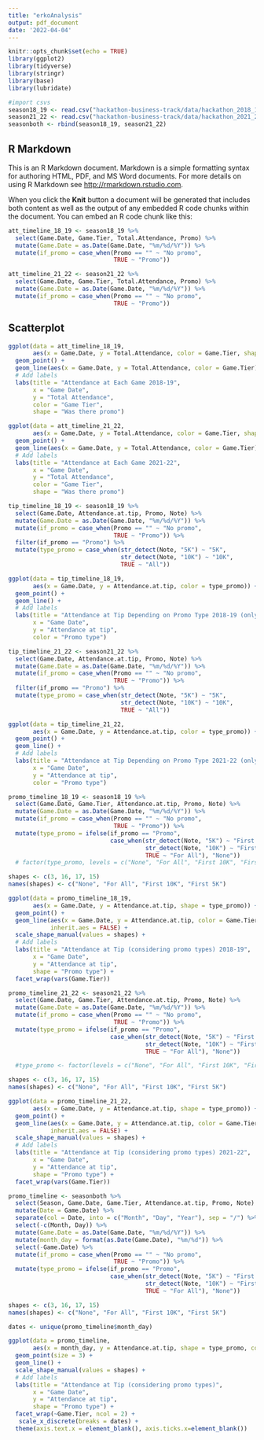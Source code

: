 ```yaml
---
title: "erkoAnalysis"
output: pdf_document
date: '2022-04-04'
---
```


```r
knitr::opts_chunk$set(echo = TRUE)
library(ggplot2)
library(tidyverse)
library(stringr)
library(base)
library(lubridate)

#import csvs
season18_19 <- read.csv("hackathon-business-track/data/hackathon_2018_19_attendance.csv")
season21_22 <- read.csv("hackathon-business-track/data/hackathon_2021_22_attendance.csv")
seasonboth <- rbind(season18_19, season21_22)
```

## R Markdown

This is an R Markdown document. Markdown is a simple formatting syntax for authoring HTML, PDF, and MS Word documents. For more details on using R Markdown see <http://rmarkdown.rstudio.com>.

When you click the **Knit** button a document will be generated that includes both content as well as the output of any embedded R code chunks within the document. You can embed an R code chunk like this:

```r
att_timeline_18_19 <- season18_19 %>%
  select(Game.Date, Game.Tier, Total.Attendance, Promo) %>%
  mutate(Game.Date = as.Date(Game.Date, "%m/%d/%Y")) %>%
  mutate(if_promo = case_when(Promo == "" ~ "No promo",
                              TRUE ~ "Promo"))
```

```r
att_timeline_21_22 <- season21_22 %>%
  select(Game.Date, Game.Tier, Total.Attendance, Promo) %>%
  mutate(Game.Date = as.Date(Game.Date, "%m/%d/%Y")) %>%
  mutate(if_promo = case_when(Promo == "" ~ "No promo",
                              TRUE ~ "Promo"))
```
## Scatterplot

```r
ggplot(data = att_timeline_18_19, 
       aes(x = Game.Date, y = Total.Attendance, color = Game.Tier, shape = if_promo)) + 
  geom_point() + 
  geom_line(aes(x = Game.Date, y = Total.Attendance, color = Game.Tier), inherit.aes = FALSE) +
  # Add labels
  labs(title = "Attendance at Each Game 2018-19",
       x = "Game Date", 
       y = "Total Attendance", 
       color = "Game Tier", 
       shape = "Was there promo")
```

```r
ggplot(data = att_timeline_21_22, 
       aes(x = Game.Date, y = Total.Attendance, color = Game.Tier, shape = if_promo)) + 
  geom_point() + 
  geom_line(aes(x = Game.Date, y = Total.Attendance, color = Game.Tier), inherit.aes = FALSE) +
  # Add labels
  labs(title = "Attendance at Each Game 2021-22",
       x = "Game Date", 
       y = "Total Attendance", 
       color = "Game Tier", 
       shape = "Was there promo")
```

```r
tip_timeline_18_19 <- season18_19 %>%
  select(Game.Date, Attendance.at.tip, Promo, Note) %>%
  mutate(Game.Date = as.Date(Game.Date, "%m/%d/%Y")) %>%
  mutate(if_promo = case_when(Promo == "" ~ "No promo",
                              TRUE ~ "Promo")) %>%
  filter(if_promo == "Promo") %>%
  mutate(type_promo = case_when(str_detect(Note, "5K") ~ "5K",
                                str_detect(Note, "10K") ~ "10K", 
                                TRUE ~ "All"))
```

```r
ggplot(data = tip_timeline_18_19, 
       aes(x = Game.Date, y = Attendance.at.tip, color = type_promo)) + 
  geom_point() + 
  geom_line() +
  # Add labels
  labs(title = "Attendance at Tip Depending on Promo Type 2018-19 (only promo games)",
       x = "Game Date", 
       y = "Attendance at tip", 
       color = "Promo type")
```

```r
tip_timeline_21_22 <- season21_22 %>%
  select(Game.Date, Attendance.at.tip, Promo, Note) %>%
  mutate(Game.Date = as.Date(Game.Date, "%m/%d/%Y")) %>%
  mutate(if_promo = case_when(Promo == "" ~ "No promo",
                              TRUE ~ "Promo")) %>%
  filter(if_promo == "Promo") %>%
  mutate(type_promo = case_when(str_detect(Note, "5K") ~ "5K",
                                str_detect(Note, "10K") ~ "10K", 
                                TRUE ~ "All"))
```

```r
ggplot(data = tip_timeline_21_22, 
       aes(x = Game.Date, y = Attendance.at.tip, color = type_promo)) + 
  geom_point() + 
  geom_line() +
  # Add labels
  labs(title = "Attendance at Tip Depending on Promo Type 2021-22 (only promo games)",
       x = "Game Date", 
       y = "Attendance at tip", 
       color = "Promo type")
```

```r
promo_timeline_18_19 <- season18_19 %>%
  select(Game.Date, Game.Tier, Attendance.at.tip, Promo, Note) %>%
  mutate(Game.Date = as.Date(Game.Date, "%m/%d/%Y")) %>%
  mutate(if_promo = case_when(Promo == "" ~ "No promo",
                              TRUE ~ "Promo")) %>%
  mutate(type_promo = ifelse(if_promo == "Promo",
                             case_when(str_detect(Note, "5K") ~ "First 5K",
                                       str_detect(Note, "10K") ~ "First 10K", 
                                       TRUE ~ "For All"), "None"))
  # factor(type_promo, levels = c("None", "For All", "First 10K", "First 5K"), ordered = TRUE)
```

```r
shapes <- c(3, 16, 17, 15)
names(shapes) <- c("None", "For All", "First 10K", "First 5K")

ggplot(data = promo_timeline_18_19, 
       aes(x = Game.Date, y = Attendance.at.tip, shape = type_promo)) + 
  geom_point() + 
  geom_line(aes(x = Game.Date, y = Attendance.at.tip, color = Game.Tier), 
            inherit.aes = FALSE) +
  scale_shape_manual(values = shapes) +
  # Add labels
  labs(title = "Attendance at Tip (considering promo types) 2018-19",
       x = "Game Date", 
       y = "Attendance at tip", 
       shape = "Promo type") +
  facet_wrap(vars(Game.Tier)) 
```

```r
promo_timeline_21_22 <- season21_22 %>%
  select(Game.Date, Game.Tier, Attendance.at.tip, Promo, Note) %>%
  mutate(Game.Date = as.Date(Game.Date, "%m/%d/%Y")) %>%
  mutate(if_promo = case_when(Promo == "" ~ "No promo",
                              TRUE ~ "Promo")) %>%
  mutate(type_promo = ifelse(if_promo == "Promo",
                             case_when(str_detect(Note, "5K") ~ "First 5K",
                                       str_detect(Note, "10K") ~ "First 10K", 
                                       TRUE ~ "For All"), "None")) 

  #type_promo <- factor(levels = c("None", "For All", "First 10K", "First 5K"), ordered = TRUE)
```

```r
shapes <- c(3, 16, 17, 15)
names(shapes) <- c("None", "For All", "First 10K", "First 5K")

ggplot(data = promo_timeline_21_22, 
       aes(x = Game.Date, y = Attendance.at.tip, shape = type_promo)) + 
  geom_point() + 
  geom_line(aes(x = Game.Date, y = Attendance.at.tip, color = Game.Tier), 
            inherit.aes = FALSE) +
  scale_shape_manual(values = shapes) +
  # Add labels
  labs(title = "Attendance at Tip (considering promo types) 2021-22",
       x = "Game Date", 
       y = "Attendance at tip", 
       shape = "Promo type") +
  facet_wrap(vars(Game.Tier))
```

```r
promo_timeline <- seasonboth %>%
  select(Season, Game.Date, Game.Tier, Attendance.at.tip, Promo, Note) %>%
  mutate(Date = Game.Date) %>%
  separate(col = Date, into = c("Month", "Day", "Year"), sep = "/") %>%
  select(-c(Month, Day)) %>%
  mutate(Game.Date = as.Date(Game.Date, "%m/%d/%Y")) %>%
  mutate(month_day = format(as.Date(Game.Date), "%m/%d")) %>%
  select(-Game.Date) %>%
  mutate(if_promo = case_when(Promo == "" ~ "No promo",
                              TRUE ~ "Promo")) %>%
  mutate(type_promo = ifelse(if_promo == "Promo",
                             case_when(str_detect(Note, "5K") ~ "First 5K",
                                       str_detect(Note, "10K") ~ "First 10K", 
                                       TRUE ~ "For All"), "None")) 
```

```r
shapes <- c(3, 16, 17, 15)
names(shapes) <- c("None", "For All", "First 10K", "First 5K")

dates <- unique(promo_timeline$month_day)

ggplot(data = promo_timeline, 
       aes(x = month_day, y = Attendance.at.tip, shape = type_promo, color = Season, group = Season)) + 
  geom_point(size = 3) + 
  geom_line() +
  scale_shape_manual(values = shapes) +
  # Add labels
  labs(title = "Attendance at Tip (considering promo types)",
       x = "Game Date", 
       y = "Attendance at tip", 
       shape = "Promo type") +
  facet_wrap(~Game.Tier, ncol = 2) +
   scale_x_discrete(breaks = dates) +
  theme(axis.text.x = element_blank(), axis.ticks.x=element_blank())
```
